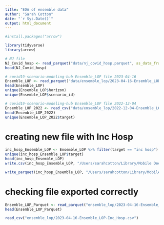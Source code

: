 ```yaml
---
title: "EDA of ensemble data"
author: "Sarah Cotton"
date: "`r Sys.Date()`"
output: html_document
---
```


```r
#install.packages("arrow")

library(tidyverse)
library(arrow)
```

```r
# NJ file 
NJ_Covid_hosp <- read_parquet("data/nj_covid_hosp.parquet", as_data_frame = TRUE)
head(NJ_Covid_hosp)

# covid19-scenario-modeling-hub Ensemble_LOP file 2023-04-16
Ensemble_LOP <- read_parquet("data/ensemble_lop/2023-04-16-Ensemble_LOP.parquet", as_data_frame = TRUE)
head(Ensemble_LOP)
unique(Ensemble_LOP$horizon)
unique(Ensemble_LOP$scenario_id)

# covid19-scenario-modeling-hub Ensemble_LOP file 2022-12-04
Ensemble_LOP_2022 <- read_csv("data/ensemble_lop/2022-12-04-Ensemble_LOP.csv")
head(Ensemble_LOP_2022)
unique(Ensemble_LOP_2022$target)
```
# creating new file with Inc Hosp 
```r
inc_hosp_Ensemble_LOP <- Ensemble_LOP %>% filter(target == "inc hosp")
unique(inc_hosp_Ensemble_LOP$target)
head(inc_hosp_Ensemble_LOP)
write.csv(inc_hosp_Ensemble_LOP, "/Users/sarahcotton/Library/Mobile Documents/com~apple~CloudDocs/hopkins mph /NJDOH project/ForecastHospBurden-main/data/ensemble_lop/2023-04-16-Ensemble_LOP-Inc_Hosp.csv", row.names=TRUE)

write_parquet(inc_hosp_Ensemble_LOP, "/Users/sarahcotton/Library/Mobile Documents/com~apple~CloudDocs/hopkins mph /NJDOH project/ForecastHospBurden-main/data/ensemble_lop/2023-04-16-Ensemble_LOP-Inc_Hosp.parquet")
```

# checking file exported correctly 
```r


Ensemble_LOP_Parquet <- read_parquet("ensemble_lop/2023-04-16-Ensemble_LOP-Inc_Hosp.parquet", as_data_frame = TRUE)
head(Ensemble_LOP_Parquet)

read_csv("ensemble_lop/2023-04-16-Ensemble_LOP-Inc_Hosp.csv")

```
